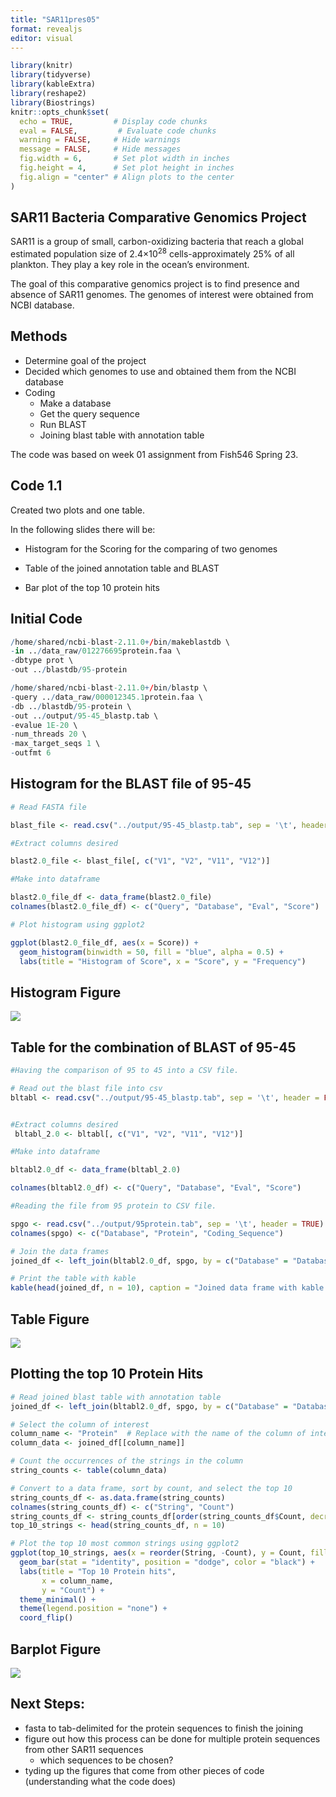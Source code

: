 ```yaml
---
title: "SAR11pres05"
format: revealjs
editor: visual
---
```


```r
library(knitr)
library(tidyverse)
library(kableExtra)
library(reshape2)
library(Biostrings)
knitr::opts_chunk$set(
  echo = TRUE,         # Display code chunks
  eval = FALSE,         # Evaluate code chunks
  warning = FALSE,     # Hide warnings
  message = FALSE,     # Hide messages
  fig.width = 6,       # Set plot width in inches
  fig.height = 4,      # Set plot height in inches
  fig.align = "center" # Align plots to the center
)
```

## **SAR11 Bacteria Comparative Genomics Project**

SAR11 is a group of small, carbon-oxidizing bacteria that reach a global estimated population size of 2.4×10^28^ cells-approximately 25% of all plankton. They play a key role in the ocean's environment.

The goal of this comparative genomics project is to find presence and absence of SAR11 genomes. The genomes of interest were obtained from NCBI database.

## Methods

-   Determine goal of the project
-   Decided which genomes to use and obtained them from the NCBI database
-   Coding
    -   Make a database
    -   Get the query sequence
    -   Run BLAST
    -   Joining blast table with annotation table

The code was based on week 01 assignment from Fish546 Spring 23.

## Code 1.1

Created two plots and one table.

In the following slides there will be:

-   Histogram for the Scoring for the comparing of two genomes

-   Table of the joined annotation table and BLAST

-   Bar plot of the top 10 protein hits

## Initial Code

```r
/home/shared/ncbi-blast-2.11.0+/bin/makeblastdb \
-in ../data_raw/012276695protein.faa \
-dbtype prot \
-out ../blastdb/95-protein
```

```r
/home/shared/ncbi-blast-2.11.0+/bin/blastp \
-query ../data_raw/000012345.1protein.faa \
-db ../blastdb/95-protein \
-out ../output/95-45_blastp.tab \
-evalue 1E-20 \
-num_threads 20 \
-max_target_seqs 1 \
-outfmt 6
```

## Histogram for the BLAST file of 95-45

```r
# Read FASTA file

blast_file <- read.csv("../output/95-45_blastp.tab", sep = '\t', header = FALSE) 

#Extract columns desired

blast2.0_file <- blast_file[, c("V1", "V2", "V11", "V12")]

#Make into dataframe

blast2.0_file_df <- data_frame(blast2.0_file)
colnames(blast2.0_file_df) <- c("Query", "Database", "Eval", "Score")

# Plot histogram using ggplot2

ggplot(blast2.0_file_df, aes(x = Score)) +
  geom_histogram(binwidth = 50, fill = "blue", alpha = 0.5) +
  labs(title = "Histogram of Score", x = "Score", y = "Frequency")

```

## Histogram Figure

![](images/Histo.png)

## Table for the combination of BLAST of 95-45

```r
#Having the comparison of 95 to 45 into a CSV file.

# Read out the blast file into csv
bltabl <- read.csv("../output/95-45_blastp.tab", sep = '\t', header = FALSE)


#Extract columns desired
 bltabl_2.0 <- bltabl[, c("V1", "V2", "V11", "V12")]

#Make into dataframe

bltabl2.0_df <- data_frame(bltabl_2.0)

colnames(bltabl2.0_df) <- c("Query", "Database", "Eval", "Score")

#Reading the file from 95 protein to CSV file.

spgo <- read.csv("../output/95protein.tab", sep = '\t', header = TRUE)
colnames(spgo) <- c("Database", "Protein", "Coding_Sequence")

# Join the data frames
joined_df <- left_join(bltabl2.0_df, spgo, by = c("Database" = "Database"))

# Print the table with kable
kable(head(joined_df, n = 10), caption = "Joined data frame with kable formatting (first 10 rows)") 
```

## Table Figure

![](images/table-01.png)

## Plotting the top 10 Protein Hits

```r
# Read joined blast table with annotation table
joined_df <- left_join(bltabl2.0_df, spgo, by = c("Database" = "Database"))

# Select the column of interest
column_name <- "Protein"  # Replace with the name of the column of interest
column_data <- joined_df[[column_name]]

# Count the occurrences of the strings in the column
string_counts <- table(column_data)

# Convert to a data frame, sort by count, and select the top 10
string_counts_df <- as.data.frame(string_counts)
colnames(string_counts_df) <- c("String", "Count")
string_counts_df <- string_counts_df[order(string_counts_df$Count, decreasing = TRUE), ]
top_10_strings <- head(string_counts_df, n = 10)

# Plot the top 10 most common strings using ggplot2
ggplot(top_10_strings, aes(x = reorder(String, -Count), y = Count, fill = String)) +
  geom_bar(stat = "identity", position = "dodge", color = "black") +
  labs(title = "Top 10 Protein hits",
       x = column_name,
       y = "Count") +
  theme_minimal() +
  theme(legend.position = "none") +
  coord_flip()
```

## Barplot Figure

![](images/barplot.png)

## Next Steps:

-   fasta to tab-delimited for the protein sequences to finish the joining
-   figure out how this process can be done for multiple protein sequences from other SAR11 sequences
    -   which sequences to be chosen?
-   tyding up the figures that come from other pieces of code (understanding what the code does)
